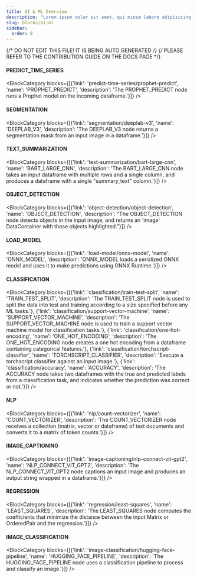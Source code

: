 ```yaml
---
title: AI & ML Overview
description: "Lorem ipsum dolor sit amet, qui minim labore adipisicing minim sint cillum sint consectetur cupidatat."
slug: blocks/ai-ml
sidebar:
  order: 0
---
```


{/* DO NOT EDIT THIS FILE! IT IS BEING AUTO GENERATED */}
{/* PLEASE REFER TO THE CONTRIBUTION GUIDE ON THE DOCS PAGE */}


 #### PREDICT_TIME_SERIES
<BlockCategory blocks={[{'link': 'predict-time-series/prophet-predict', 'name': 'PROPHET_PREDICT', 'description': 'The PROPHET_PREDICT node runs a Prophet model on the incoming dataframe.'}]} />

 #### SEGMENTATION
<BlockCategory blocks={[{'link': 'segmentation/deeplab-v3', 'name': 'DEEPLAB_V3', 'description': 'The DEEPLAB_V3 node returns a segmentation mask from an input image in a dataframe.'}]} />

 #### TEXT_SUMMARIZATION
<BlockCategory blocks={[{'link': 'text-summarization/bart-large-cnn', 'name': 'BART_LARGE_CNN', 'description': 'The BART_LARGE_CNN node takes an input dataframe with multiple rows and a single column, and produces a dataframe with a single "summary_text" column.'}]} />

 #### OBJECT_DETECTION
<BlockCategory blocks={[{'link': 'object-detection/object-detection', 'name': 'OBJECT_DETECTION', 'description': "The OBJECT_DETECTION node detects objects in the input image, and returns an 'image' DataContainer with those objects highlighted."}]} />

 #### LOAD_MODEL
<BlockCategory blocks={[{'link': 'load-model/onnx-model', 'name': 'ONNX_MODEL', 'description': 'ONNX_MODEL loads a serialized ONNX model and uses it to make predictions using ONNX Runtime.'}]} />

 #### CLASSIFICATION
<BlockCategory blocks={[{'link': 'classification/train-test-split', 'name': 'TRAIN_TEST_SPLIT', 'description': 'The TRAIN_TEST_SPLIT node is used to split the data into test and training according to a size specified before any ML tasks.'}, {'link': 'classification/support-vector-machine', 'name': 'SUPPORT_VECTOR_MACHINE', 'description': 'The SUPPORT_VECTOR_MACHINE node is used to train a support vector machine model for classification tasks.'}, {'link': 'classification/one-hot-encoding', 'name': 'ONE_HOT_ENCODING', 'description': 'The ONE_HOT_ENCODING node creates a one hot encoding from a dataframe containing categorical features.'}, {'link': 'classification/torchscript-classifier', 'name': 'TORCHSCRIPT_CLASSIFIER', 'description': 'Execute a torchscript classifier against an input image.'}, {'link': 'classification/accuracy', 'name': 'ACCURACY', 'description': 'The ACCURACY node takes two dataframes with the true and predicted labels from a classification task, and indicates whether the prediction was correct or not.'}]} />

 #### NLP
<BlockCategory blocks={[{'link': 'nlp/count-vectorizer', 'name': 'COUNT_VECTORIZER', 'description': 'The COUNT_VECTORIZER node receives a collection (matrix, vector or dataframe) of text documents and converts it to a matrix of token counts.'}]} />

 #### IMAGE_CAPTIONING
<BlockCategory blocks={[{'link': 'image-captioning/nlp-connect-vit-gpt2', 'name': 'NLP_CONNECT_VIT_GPT2', 'description': 'The NLP_CONNECT_VIT_GPT2 node captions an input image and produces an output string wrapped in a dataframe.'}]} />

 #### REGRESSION
<BlockCategory blocks={[{'link': 'regression/least-squares', 'name': 'LEAST_SQUARES', 'description': 'The LEAST_SQUARES node computes the coefficients that minimize the distance between the input Matrix or OrderedPair and the regression.'}]} />

 #### IMAGE_CLASSIFICATION
<BlockCategory blocks={[{'link': 'image-classification/hugging-face-pipeline', 'name': 'HUGGING_FACE_PIPELINE', 'description': 'The HUGGING_FACE_PIPELINE node uses a classification pipeline to process and classify an image.'}]} />

